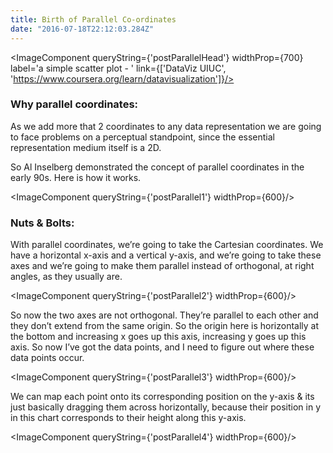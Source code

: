 ```yaml
---
title: Birth of Parallel Co-ordinates
date: "2016-07-18T22:12:03.284Z"
---
```


<ImageComponent queryString={'postParallelHead'} widthProp={700} label='a simple scatter plot - ' link={['DataViz UIUC', 'https://www.coursera.org/learn/datavisualization']}/>

### Why parallel coordinates:
As we add more that 2 coordinates to any data representation we are going to face problems 
on a perceptual standpoint, since the essential representation medium itself is a 2D.

So Al Inselberg demonstrated the concept of parallel coordinates in the early 90s. Here is how it works.

<ImageComponent queryString={'postParallel1'} widthProp={600}/>

### Nuts & Bolts:
With parallel coordinates, we’re going to take the Cartesian coordinates. We have a horizontal x-axis 
and a vertical y-axis, and we’re going to take these axes and we’re going to make them parallel instead 
of orthogonal, at right angles, as they usually are.

<ImageComponent queryString={'postParallel2'} widthProp={600}/>

So now the two axes are not orthogonal. They’re parallel to each other and they don’t extend from the 
same origin. So the origin here is horizontally at the bottom and increasing x goes up this axis, 
increasing y goes up this axis. So now I’ve got the data points, and I need to figure out where these data points occur.

<ImageComponent queryString={'postParallel3'} widthProp={600}/>

We can map each point onto its corresponding position on the y-axis & its just basically dragging 
them across horizontally, because their position in y in this chart corresponds to their height along this y-axis.

<ImageComponent queryString={'postParallel4'} widthProp={600}/>